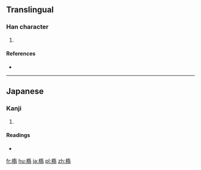 ==Translingual==

===Han character===
{{Han char|rn=75|rad=木|as=10|sn=14|four=|canj=木大口月 (DKRB)}}

# {{defn|Han|sort=木10}}

====References====
* {{Han ref|kx=0546.251|dkj=15351|hdz=80020.180|uh=69D7|ud=27095}}

----

==Japanese==

===Kanji===
{{ja-kanji|grade=|rs=木10}}

# {{defn|lang=ja|sort=木10}}

====Readings====
* {{ja-readings|on=[[きょう]] (kyō)|kun=[[はし]] (hashi)}}

[[fr:槗]]
[[hu:槗]]
[[ja:槗]]
[[pl:槗]]
[[zh:槗]]